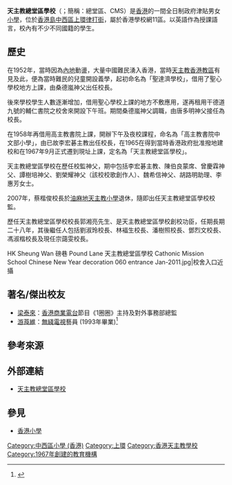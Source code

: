{{refimprove|time=2019-03-26T17:03:14+00:00}}
{{NoteTA
|G1 = Unit
}}
{{Infobox school
| name = 天主教總堂區學校<br />{{lang|en|Catholic Mission School}}
| nickname = 總堂區、CMS
| logo = Cmsschoollogo.png
| image= Catholic Mission School (full view and blue sky).jpg
| caption = 天主教總堂區學校西南北面
| motto = 敬主愛人 力學求真 
| established = 1967年
| type = 全日制政府津貼[[小學|小學]]
| gender = [[男女校|男女校]]
| language = [[中文|中文]]、[[英文|英文]]
| religion = 天主教
| school_sponsoring_body = [[天主教香港教區|天主教香港教區]]
| district = [[中西區_(香港)|中西區]]
| grades = 小一至小六
| classes = 23個
| superintendent = 林銘神父
| principal = 宗藹雯女士
| faculty = 47人
| enrollment = 約500多人
| address = {{HKG}}[[上環|上環]][[律打街|律打街]]
|coordinates = {{Coord|22.284046|114.147274|display=inline,title}}
| telephone = {{tel|852|2547 7618}}
| fax = {{tel|852|2559 1595}}
| mail = cms@cms.edu.hk
| website = {{url|http://www.cms.edu.hk}}
| area = 約6,000平方米
}}

{{commonscat|Catholic Mission School, Hong Kong}}
'''天主教總堂區學校'''（{{lang-en|Catholic Mission School}}；簡稱：總堂區、CMS）是[[香港|香港]]的一間全日制政府津貼男女[[小學|小學]]，位於[[香港島|香港島]][[中西區_(香港)|中西區]][[上環|上環]][[律打街|律打街]]，屬於香港學校網11區。以英語作為授課語言，校內有不少不同國籍的學生。

==歷史==
在1952年，當時因為[[內地|內地]]動盪，大量中國難民湧入香港，當時[[天主教香港教區|天主教香港教區]]有見及此，便為當時難民的兒童開設義學，起初命名為「聖達濟學校」，借用了聖心學校地方上課，由桑德嵐神父出任校長。

後來學校學生人數逐漸增加，借用聖心學校上課的地方不敷應用，遂再租用干德道九號的輔仁書院之校舍來開設下午班。期間桑德嵐神父調職，由唐多明神父接任為校長。

在1958年再借用高主教書院上課，開辦下午及夜校課程，命名為「高主教書院中文部小學」，由已故李宏碁主教出任校長，在1965在得到當時香港政府批准撥地建校和在1967年9月正式遷到現址上課，定名為「天主教總堂區學校」。

天主教總堂區學校在歷任校監神父，期中包括李宏碁主教、陳伯良蒙席、曾慶霖神父、譚樹培神父、劉榮耀神父（該校校歌創作人）、魏希信神父、胡路明助理、李惠芳女士。

2007年，蔡楷俊校長於[[油麻地天主教小學|油麻地天主教小學]]退休，隨即出任天主教總堂區學校校監。

歷任天主教總堂區學校校長郭湘亮先生、是天主教總堂區學校創校功臣，任期長期二十八年，其後繼任人包括劉淑玲校長、林褔生校長、潘樹照校長、鄧烈文校長、馮淑楷校長及現任宗藹雯校長。
<gallery>
HK Sheung Wan 磅巷 Pound Lane 天主教總堂區學校 Cathonic Mission School Chinese New Year decoration 060 entrance Jan-2011.jpg|校舍入口近攝
</gallery>

==著名/傑出校友==
*[[梁泰來|梁泰來]]：[[香港商業電台|香港商業電台]]節目《1圈圈》主持及對外事務部總監
*[[游莨維|游莨維]]：[[無綫電視|無綫電視]]藝員 (1993年畢業)<ref>{{cite web |url=https://www.instagram.com/p/BURxV4theSN/ |title=#天主教總堂區學校 #五十周年 #校慶～ 💖 YEAH~ 我係1993年畢業架～ 😜 |last= |first= |date=2017-05-19|website= |publisher=Joe 游莨維 Instagram |access-date=2019-02-21|quote=}}</ref>

==參考來源==
{{reflist}}

==外部連結==
*[http://www.cms.edu.hk/ 天主教總堂區學校] {{Wayback|url=http://www.cms.edu.hk/ |date=20201204073052 }}

==參見==
*[[香港小學|香港小學]]
{{香港天主教小學}}
[[Category:中西區小學_(香港)|Category:中西區小學 (香港)]]
[[Category:上環|Category:上環]]
[[Category:香港天主教學校|Category:香港天主教學校]]
[[Category:1967年創建的教育機構|Category:1967年創建的教育機構]]